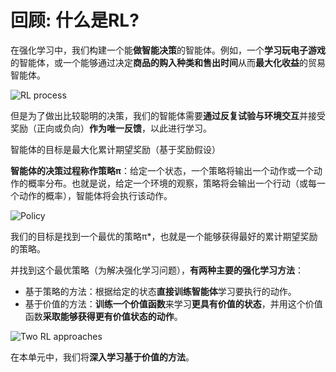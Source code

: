 # 回顾: 什么是RL?

在强化学习中，我们构建一个能**做智能决策**的智能体。例如，一个**学习玩电子游戏**的智能体，或一个能够通过决定**商品的购入种类和售出时间**从而**最大化收益**的贸易智能体。

<img src="https://huggingface.co/datasets/huggingface-deep-rl-course/course-images/resolve/main/en/unit3/rl-process.jpg" alt="RL process"/>

但是为了做出比较聪明的决策，我们的智能体需要**通过反复试验与环境交互**并接受奖励（正向或负向）**作为唯一反馈**，以此进行学习。

智能体的目标是最大化累计期望奖励（基于奖励假设）

**智能体的决策过程称作策略π**：给定一个状态，一个策略将输出一个动作或一个动作的概率分布。也就是说，给定一个环境的观察，策略将会输出一个行动（或每一个动作的概率），智能体将会执行该动作。

<img src="https://huggingface.co/datasets/huggingface-deep-rl-course/course-images/resolve/main/en/unit3/policy.jpg" alt="Policy"/>

我们的目标是找到一个最优的策略π*，也就是一个能够获得最好的累计期望奖励的策略。

并找到这个最优策略（为解决强化学习问题），**有两种主要的强化学习方法**：

- 基于策略的方法：根据给定的状态**直接训练智能体**学习要执行的动作。
- 基于价值的方法：**训练一个价值函数**来学习**更具有价值的状态**，并用这个价值函数**采取能够获得更有价值状态的动作**。

<img src="https://huggingface.co/datasets/huggingface-deep-rl-course/course-images/resolve/main/en/unit3/two-approaches.jpg" alt="Two RL approaches"/>

在本单元中，我们将**深入学习基于价值的方法**。